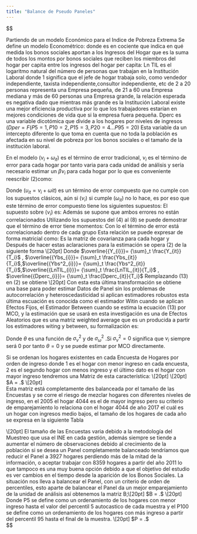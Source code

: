 ```yaml
---
title: "Balance de Pseudo Paneles"
---
```




$$
\usepackage[utf8]{inputenc}
\usepackage[spanish]{babel}
\usepackage{amsmath}
\usepackage{amsfonts}
\usepackage{amssymb}
\usepackage{array,tabularx}
\usepackage{float}
\usepackage[left=2c	m,right=2cm,top=2cm,bottom=2cm]{geometry}
\usepackage{graphicx,epsf,subfigure}
\usepackage{amsthm,amssymb,amsmath}
\textbf{2. Modelo de Efectos Fijos y Aleatorios para un Pseudo Panel}

Partiendo de un modelo Económico para el Indice de Pobreza Extrema 
\begin{equation}
 Y=F(YBS, YBS^2, LnTIL, Dperc) + u 
\end{equation}
Se define un modelo Econométrico: 
\begin{equation}
{Y_{it}}={\alpha}-{\beta}{Ybs_{it}}+{\beta}{Ybs^2_{it}}-{\beta} {LnTIL_{it}}+{\beta} {Dperc_{it}}+{\nu_i}+{\omega_{it}}
\end{equation}
donde  \textit{Ybs} es en cociente que indica en qué medida los bonos sociales aportan a los Ingresos del Hogar que es la suma de todos los montos por bonos sociales que reciben los miembros del hogar per capita entre los ingresos del hogar per capita: 
\begin{equation*}
Ybs=\frac{\sum_{i=1}^{n}x_{i}=\frac{BJA + BJP + BRD}{n} }{Yhogpc}
\end{equation*}
Ln TIL es el logaritmo natural del número de personas que trabajan en la Institución Laboral donde 1 significa que el jefe de hogar trabaja solo, como vendedor independiente, taxista independiente,consultor independiente, etc  de 2 a 20 personas representa una Empresa pequeña, de 21 a 60 una Empresa mediana y más de 60 personas una Empresa grande, la relación esperada es negativa dado que mientras más grande es la Institución Laboral existe una mejor eficiencia productiva por lo que los trabajadores estarían en mejores condiciones de vida que si la empresa fuera pequeña. 
Dperc es una variable dicotómica que divide a los hogares por niveles de ingresos $(Dper=F(P5=1,P10=2,P15=3,P20=4...P95=20)$ Esta variable da un intercepto diferente lo que toma en cuenta que no toda la población es afectada en su nivel de pobreza por los bonos sociales o el tamaño de la institución laboral.

En el modelo $({\nu_i}+{\omega_{it}})$ es el término de error tradicional, ${\nu_i}$ es el término de error para cada hogar por tanto varia para cada unidad de análisis y sería necesario estimar un ${\beta}{\nu_i}$ para cada hogar por lo que es conveniente reescribir (2)como: 
\begin{equation}
{Y_{it}}={\alpha}-{\beta}{Ybs_{it}}+{\beta}{Ybs^2_{it}}-{\beta} {LnTIL_{it}}+{\beta} {Dperc_{it}}+{ \upsilon_{it}}
\end{equation}

Donde $({\upsilon_{it}}={\nu_i}+{\omega\textit{it}})$ es un término de error compuesto que no cumple con los supuestos clásicos, aún si $({\nu_i})$ si cumple  $({\omega_{it}})$ no lo hace, es por eso que este término de error compuesto tiene los siguientes supuestos:
\begin{equation}
E({\omega_{it}}|X) = 0
\end{equation} 
\begin{equation}
 E({\omega_{it}} {\omega_{js}}|X)= \left\{ \begin{array}{lcc}
             {\sigma_{\omega}^{2}} &   i=j \wedge t = s \\
             \\ 0 &  i\neq j \vee t \neq s\\
             \end{array}
   \right.
\end{equation} 
El supuesto sobre $({\nu_i})$ es: 
\begin{equation}
 E({\nu_i}|X) = 0
\end{equation}
\begin{equation}
 E({\nu_{i}} {\nu_{j}}|X)= \left\{ \begin{array}{lcc}
             {\sigma_{\nu}^{2}} &   i=j  \\
             \\ 0 &  i\neq j \\
             \end{array}
   \right.
\end{equation}
Además se supone que ambos errores no están correlacionados 
\begin{equation}
 E({\nu_i} {\omega_{jt}}|X) = 0
\end{equation}
Utilizando los supuestos del (4) al (8) se puede demostrar que el término de error tiene momentos:
\begin{equation}
 E({\upsilon_{it}}|X) = 0
\end{equation}
\begin{equation}   
   E({\upsilon_{it}} {\upsilon_{js}}|X) = \left\{ \begin{array}{lcc}
             {\sigma_{\nu}^{2}}+{\sigma_{\omega}^{2}} &  i=j \wedge t = s \\
             \\{\sigma_{\nu}^{2}} &  i= j \wedge t \neq s \\
             \\ 0 &  i \neq j 
             \end{array}
   \right.
\end{equation}
Con lo el término de error está correlacionado dentro de cada grupo 
\begin{equation}
Corr({\upsilon_{it}} {\upsilon_{js}}|X) = {\rho} = \frac{{\sigma_{\nu}^{2}}}{{\sigma_{\nu}^{2}}+{\sigma_{\omega}^{2}}}=\frac{{\sigma_{\nu}^{2}}}{{\sigma_{\upsilon}^{2}}}  \qquad  t \neq s
\end{equation}
Esta relación se puede expresar de forma matricial como: 
\begin{equation}
{\sum} = {\sigma_{\upsilon}^{2}}\textbf{1}_{T}\textbf{1}_{T}^{'} + {\sigma_{\upsilon}^{2}}\textbf{I}_{T]} 
\end{equation}
\begin{center}
 ${\sum}=  \left[ \begin{tabular}{cccc}
                ${\sigma_{\nu}^{2}}+{\sigma_{\omega}^{2}}$&${\sigma_{\nu}^{2}}$&$\cdots$&${\sigma_{\nu}^{2}}$\\
${\sigma_{\nu}^{2}}$&${\sigma_{\nu}^{2}}+{\sigma_{\omega}^{2}}$&$\cdots$&${\sigma_{\nu}^{2}}$\\                                $\vdots$&$\vdots$&$\ddots$&$\vdots$\\
${\sigma_{\nu}^{2}}$&${\sigma_{\nu}^{2}}$&$\cdots$&${\sigma_{\nu}^{2}}+{\sigma_{\omega}^{2}}$\\                                                \end{tabular} \right].$
         \\[20pt]
\end{center}
Es la matriz de covarianza para cada hogar y 
\begin{center}
 ${\Omega}=  \left[ \begin{tabular}{cccc}
                ${\sum}$&$0$&$\cdots$&$0$\\
$0$&${\sum}$&$\cdots$&$0$\\      
           $\vdots$&$\vdots$&$\ddots$&$\vdots$\\
$0$&$0$&$\cdots$&${\sum}$\\                                                \end{tabular} \right].$
         \\[20pt]
\end{center}
Después de hacer estas aclaraciones para la estimación se opera (2) de la siguiente forma 
\begin{equation}
\overline{{Y_{i}}}={\alpha}-{\beta}\overline{{Ybs_{i}}}+{\beta}\overline{{Ybs^2_{i}}}-{\beta} \overline{{LnTIL_{i}}}+{\beta} \overline{{Dperc_{i}}}+{\nu_i}+\overline{\omega\textit{i}}
\end{equation}
         \\[20pt]
Donde $\overline{{Y_{i}}}= {\sum}_t \frac{Y_{it}}{T_i}$ , $\overline{{Ybs_{i}}}= {\sum}_t \frac{Ybs_{it}}{T_i}$,$\overline{{Ybs^2_{i}}}= {\sum}_t \frac{Ybs^2_{it}}{T_i}$,$\overline{{LnTIL_{i}}}= {\sum}_t \frac{LnTIL_{it}}{T_i}$ , $\overline{{Dperc_{i}}}= {\sum}_t \frac{Dperc_{it}}{T_i}$
Remplazando (13) en (2) se obtiene 
         \\[20pt]
\begin{equation}
({Y_{it}}-\overline{{Y_{i}}})={\beta}({Ybs_{it}}-\overline{{Ybs_{i}}})+{\beta}({Ybs^2_{it}}-\overline{{Ybs^2_{i}}})-{\beta} ({LnTIL_{it}}-\overline{{LnTIL_{i}}})+{\beta} ({Dperc_{it}}-\overline{{Dperc_{i}}})+({\omega\textit{it}}-\overline{\omega\textit{i}})
\end{equation}
Con esta esta última transformación se obtiene una base para poder estimar Datos de Panel sin los problemas de autocorrelación y heteroscedasticidad si aplican estimadores robustos esta última escuación es conocida como el estimador Witin cuando se aplican Efectos Fijos, el Estimador Between cuando se estima la ecuación (13) por MCO, y la estimación que se usará en esta investigación es una de Efectos Aleatorios que es una matriz weighted average que es un producida a partir los estimadores witing y between, su formalización es: 
\begin{center}
\begin{eqnarray}
({Y_{it}}-\theta\overline{{Y_{i}}})=(1-\theta)\alpha +{\beta}({Ybs_{it}}-\theta\overline{{Ybs_{i}}})+{\beta}({Ybs^2_{it}}-\theta \overline{{Ybs^2_{i}}})\nonumber\\-{\beta} ({LnTIL_{it}}-\theta\overline{{LnTIL_{i}}})
+{\beta} ({Dperc_{it}}-\theta\overline{{Dperc_{i}}})+\{(1-\theta){\nu_i}+{\omega\textit{it}}-\theta\overline{\omega\textit{i}}\}
\end{eqnarray}
\end{center}
Donde $\theta$ es una función de $\sigma_{\nu}^{2}$ y de $\sigma_{\omega}^{2}$ .Si $\sigma_{\nu}^{2}=0$ significa que ${\nu_i}$ siempre será 0 por tanto $\theta=0$ y se puede estimar por MCO directamente. 


\textbf{3.  Criterio de emparejamiento}


Si se ordenan los hogares existentes en cada Encuesta de Hogares por orden de ingreso donde 1 es el hogar con menor ingreso en cada encuesta, 2 es el segundo hogar con menos ingreso y el último dato es el hogar con mayor ingreso tendremos una Matriz de esta característica: \\[20pt]
\\[20pt]
         $A =  \left[ \begin{tabular}{cccccc}
                $h_{1,2005}$&$h_{1,2006}$&$\cdots$&$h_{1,2012}$&$\cdots$&$h_{1,2017}$\\
                $h_{2,2005}$&$h_{2,2006}$&$\cdots$&$h_{2,2012}$&$\cdots$&$h_{2,2017}$\\
                $\vdots$&$\vdots$&$\vdots$&$\vdots$&$\cdots$&$\vdots$\\
                $h_{4044,2005}$&$h_{4044,2006}$&$\cdots$&$h_{4044,2012}$&$\cdots$&$h_{4044,2017}$\\
                $ $&$\vdots$&$\vdots$&$\vdots$&$\cdots$&$\vdots$\\
                $ $&$h_{4079,2006}$&$\cdots$&$h_{4079,2012}$&$\cdots$&$h_{4079,2017}$\\
                $ $&$ $&$ $&$\vdots$&$\cdots$&$\vdots$\\
                $ $&$ $&$ $&$h_{8359,2012}$&$\cdots$&$h_{8359,2017}$\\
                $ $&$ $&$ $&$ $&$ $&$\vdots$\\
                $ $&$ $&$ $&$ $&$ $&$h_{10992,2017}$
                \end{tabular} \right].$
         \\[20pt]         
Esta matriz está completamente des balanceada por el tamaño de las Encuestas y se corre el riesgo de mezclar hogares con diferentes niveles de ingreso, en el 2005 el hogar 4044 es el de mayor ingreso pero su criterio de emparejamiento lo relaciona con el hogar 4044 de año 2017 el cuál es un hogar con ingresos medio bajos, el tamaño de los hogares de cada año se expresa en la siguiente Tabla 
 \begin{table}[htbp]
\begin{center}
\begin{tabular}{|c|c|c|c|c|c|c|c|c|c|c|c|}
\hline
\textbf{Año} &\textbf{$2005$} &\textbf{$2006$} &\textbf{$2008$} &\textbf{$2009$} &\textbf{$2011$} &\textbf{$2012$} &\textbf{$2013$} &\textbf{$2014$} &\textbf{$2015$}&\textbf{$2016$}&\textbf{$2017$}\\\hline 
Nº de hogares & 4044 & 4079 & 3927 & 4010 & 8816 & 8359 & 9508 & 9799 & 10145 & 10945 &10992 \\ \hline
\end{tabular}
\caption{Número de hogares en las Encuestas de Hogares Bolivia (2005-2016).}
\end{center}
\end{table}
\\[20pt]
El tamaño de las Encuestas varia debido a la metodología del Muestreo que usa el INE en cada gestión, además siempre se tiende a aumentar el número de observaciones debido al crecimiento de la población si 
se desea un Panel completamente balanceado tendríamos que reducir el Panel a 3927 hogares perdiendo más de la mitad de la información, o aceptar trabajar con 8359 hogares a partir del año 2011 lo que tampoco es una muy buena opción debido a que el objetivo del estudio es ver cambios en el tiempo desde la aparición de los Bonos Sociales. 
La situación nos lleva a balancear el Panel, con un criterio de orden de percentiles, esto aparte de balancear el Panel da un mejor emparejamiento de la unidad de análisis así obtenemos la matriz B;\\[20pt] 
 $B =  \left[ \begin{tabular}{cccccc}
                $P_{5,2005}$&$P_{5,2006}$&$\cdots$&$P_{5,2012}$&$\cdots$&$P_{5,2016}$\\
                $P_{10,2005}$&$P_{10,2006}$&$\cdots$&$P_{10,2012}$&$\cdots$&$P_{10,2016}$\\
                $P_{15,2005}$&$P_{15,2006}$&$\cdots$&$P_{15,2012}$&$\cdots$&$P_{15,2016}$\\
                $\vdots$&$\vdots$&$\vdots$&$\vdots$&$\ddots$&$\vdots$\\
                $P_{100,2005}$&$P_{100,2006}$&$\cdots$&$P_{100,2012}$&$\cdots$&$P_{100,2016}$
                \end{tabular} \right].$
         \\[20pt]
Donde P5 se define como un ordenamiento de los hogares con menor ingreso hasta el valor del percentil 5 autocastico de cada muestra y el P100 se define como un ordenamiento de los hogares con más ingreso a partir del percentil 95 hasta el final de la muestra. 
         \\[20pt]
 $P =  \left[ \begin{tabular}{ccccccccccccc}
                $p_{5.1,2005}$&$p_{5.1,2006}$&$\cdots$&$p_{5.1,2012}$&$\cdots$&$p_{5.1,2016}$\\
                $p_{5.2,2005}$&$p_{5.2,2006}$&$\cdots$&$p_{5.2,2012}$&$\cdots$&$p_{5.2,2016}$\\
                $\vdots$&$\vdots$&$\vdots$&$\vdots$&$\cdots$&$\vdots$\\
                $p_{5.f1,2005}$&$p_{5.f1,2006}$&$\cdots$&$p_{5.f1,2012}$&$\cdots$&$p_{5.f1,2016}$\\
                $ $&$\vdots$&$\vdots$&$\vdots$&$\cdots$&$\vdots$\\
                $ $&$p_{5.f2,2006}$&$\cdots$&$p_{5.f2,2012}$&$\cdots$&$p_{5.f2,2016}$\\
                $ $&$ $&$ $&$\vdots$&$\cdots$&$\vdots$\\
                $ $&$ $&$ $&$p_{5.f6,2012}$&$\cdots$&$p_{5.f6,2016}$\\
                $ $&$ $&$ $&$ $&$ $&$\vdots$\\
                $ $&$ $&$ $&$ $&$ $&$p_{5.f10,2016}$\\
                $\vdots$&$\vdots$&$\vdots$&$\vdots$&$\cdots$&$\vdots$\\
                $p_{10.1,2005}$&$p_{10.1,2006}$&$\cdots$&$p_{10.1,2012}$&$\cdots$&$p_{10.1,2016}$\\
                $p_{10.2,2005}$&$p_{10.2,2006}$&$\cdots$&$p_{10.2,2012}$&$\cdots$&$p_{10.2,2016}$\\
                $\vdots$&$\vdots$&$\vdots$&$\vdots$&$\cdots$&$\vdots$\\
                $p_{10.f1,2005}$&$p_{10.f1,2006}$&$\cdots$&$p_{10.f1,2012}$&$\cdots$&$p_{10.f1,2016}$\\
                $ $&$\vdots$&$\vdots$&$\vdots$&$\cdots$&$\vdots$\\
                $ $&$p_{10.f2,2006}$&$\cdots$&$p_{10.f2,2012}$&$\cdots$&$p_{10.f2,2016}$\\
                $ $&$ $&$ $&$\vdots$&$\cdots$&$\vdots$\\
                $ $&$ $&$ $&$p_{10.f6,2012}$&$\cdots$&$p_{10.f6,2016}$\\
                $ $&$ $&$ $&$ $&$ $&$\vdots$\\
                $ $&$ $&$ $&$ $&$ $&$p_{10.f10,2016}$\\
                $\vdots$&$\vdots$&$\vdots$&$\vdots$&$\cdots$&$\vdots$\\
                $ $&$ $&$ $&$ $&$ $&$p_{100.f10,2016}$
                \end{tabular} \right].$  
$$
